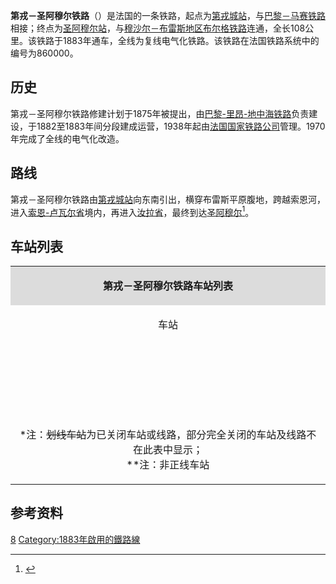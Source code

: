{{Infobox rail system-route
|collapsed=no
|box_width=
|rail_name=第戎－圣阿穆尔铁路<br>{{lang|fr|Ligne de Dijon-Ville à Saint-Amour}}
|banner_color=
|sec_banner_color=
|logo_filename={{法国交通标志/铁路|860000}}
|image_width=
|logo_bgcolor=
|logo_note=
|image =Ligne Dijon - Saint-Amour.svg
|imagesize=
|caption=第戎－圣阿穆尔铁路路线图
|system_map=
|mapimage_width=
|map_bgcolor=
|locale={{FRA}}
|service_type=客货共用
|start=[[第戎城站|第戎城站]]、[[圣阿穆尔站|圣阿穆尔站]]
|begin_operation=
|end_operation=
|operation_note=
|system_length=108km
|length_in_operation=108km
|total_length=
|status=
|line_title=线路
|lines=[[复线铁路|复线铁路]]
|stations=
|route_title=线路
|main_route=
|secondary_route=
|branch_route=
|standard=
|main_stations=[[第戎城站|第戎城站]]、[[圣阿穆尔站|圣阿穆尔站]]
|ridership=
|fleet_size=
|max_speed= 
|track_gauge=
|distance_between_mainlines=
|min_radius=
|max_grade=
|block_signal=
|electrified=1500 V continu
|depot=
|operator={{法国交通数据|sncf}}
|franchise=
|hq=
|key_person=
|website=
|route_map=
}}

'''第戎－圣阿穆尔铁路'''（{{lang-fr|Ligne de Dijon-Ville à Saint-Amour}}）是法国的一条铁路，起点为[[第戎城站|第戎城站]]，与[[巴黎－马赛铁路|巴黎－马赛铁路]]相接；终点为[[圣阿穆尔站|圣阿穆尔站]]，与[[穆沙尔－布雷斯地区布尔格铁路|穆沙尔－布雷斯地区布尔格铁路]]连通，全长108公里。该铁路于1883年通车，全线为复线电气化铁路。该铁路在法国铁路系统中的编号为860000。

==历史==

第戎－圣阿穆尔铁路修建计划于1875年被提出，由[[巴黎-里昂-地中海铁路|巴黎-里昂-地中海铁路]]负责建设，于1882至1883年间分段建成运营，1938年起由[[法国国家铁路公司|法国国家铁路公司]]管理。1970年完成了全线的电气化改造。

==路线==
第戎－圣阿穆尔铁路由[[第戎城站|第戎城站]]向东南引出，横穿布雷斯平原腹地，跨越索恩河，进入[[索恩-卢瓦尔省|索恩-卢瓦尔省]]境内，再进入[[汝拉省|汝拉省]]，最终到达[[圣阿穆尔|圣阿穆尔]]<ref name="geo">{{Cite web|url=https://www.geoportail.gouv.fr/carte|title=Carte|accessdate=2021-03-24|author=Géoportail|language=fr|publisher=Géoportail|archive-url=https://web.archive.org/web/20170129154129/https://www.geoportail.gouv.fr/carte/|archive-date=2017-01-29|dead-url=no}}</ref>。

==车站列表==
{{Main|{{link-fr|第戎－圣阿穆尔铁路路线图|Schéma de la ligne de Dijon-Ville à Saint-Amour}}}}
{| class="wikitable mw-collapsible " style="margin:1em auto 1em auto; font-size:smaller"
|colspan="5" align="center" style="background:#DCDCDC"|'''第戎－圣阿穆尔铁路车站列表'''
|-
!align="center" |车站
!align="center" |公里数*
!align="center" |交汇路线
!align="center" |本线停靠车种
!align="center" |可换乘交通
|-
|align="center"|{{Arret|Dijon-Ville|[[第戎城站|第戎城站]]}}
|314.208
|{{法国交通标志/铁路|830000}} [[巴黎－马赛铁路|巴黎－马赛铁路]]<small>（[[巴黎-里昂火车站|巴黎]]方向）</small>↑<br>{{法国交通标志/铁路|849000}} [[第戎－蒂耶河畔伊斯铁路|第戎－蒂耶河畔伊斯铁路]]<small>（[[蒂耶河畔伊斯站|蒂耶河畔伊斯]]方向）</small>↘<br>{{法国交通标志/铁路|850000}} [[第戎－瓦洛尔布铁路|第戎－瓦洛尔布铁路]]<small>（[[多勒城站|多勒]]方向）</small>↘<br>{{法国交通标志/铁路|830000}} [[巴黎－马赛铁路|巴黎－马赛铁路]]<small>（[[马赛圣夏勒站|马赛]]方向）</small>↙
|align="center"|{{法国交通数据|tgv}}<br>{{法国交通数据|ter|ara}}<br>{{法国交通数据|ter|bfc}} 
|{{法国交通数据|ouibus}}<br>[[弗利克斯巴士|Flixbus]]<br>{{法国交通数据|car|21}}<br>{{法国交通数据/城市公共交通|第戎}}
|-
|align="center" rowspan=2|{{Arret|Ouges|[[乌日站|乌日站]]}}
|320.023
|联络线，前往[[巴黎－马赛铁路|{{法国交通标志/铁路]]的[[里昂佩拉什站|里昂]]方向↖
|
|
|-
|323.263
|
|align="center"|{{法国交通数据|ter|bfc}} 
|
|-
|align="center"|{{Arret|Saulon|[[索隆站|索隆站]]}}
|327.528
|
|align="center"|{{法国交通数据|ter|bfc}} 
|
|-
|align="center"|{{Arret|Longecourt|[[隆日库尔站|隆日库尔站]]}}
|331.596
|
|align="center"|{{法国交通数据|ter|bfc}} 
|
|-
|align="center"|{{Arret|Aiserey|[[艾瑟雷站|艾瑟雷站]]}}
|334.736
|
|align="center"|{{法国交通数据|ter|bfc}} 
|{{法国交通数据|car|21}}
|-
|align="center"|{{Arret|Brazey-en-Plaine|[[平原布拉泽站|平原布拉泽站]]}}
|340.698
|
|align="center"|{{法国交通数据|ter|bfc}} 
|
|-
|align="center"|{{Arret|Saint-Jean-de-Losne|[[圣让德洛讷站|圣让德洛讷站]]}}
|344.980
|{{法国交通标志/铁路|851000}} [[格赖－圣让德洛讷铁路|格赖－圣让德洛讷铁路]]<small>（<s>格赖</s>方向）</small>↗
|align="center"|{{法国交通数据|ter|bfc}} 
|{{法国交通数据|car|21}}
|-
|align="center" rowspan=2|{{Arret|Chaugey|[[绍热站|绍热站]]}}
|346.579
|
|align="center"|{{法国交通数据|ter|bfc}} 
|{{法国交通数据|car|21}}
|-
|347.020
|{{法国交通标志/铁路|868000}} [[绍热－隆斯勒索涅铁路|绍热－隆斯勒索涅铁路]]<small>（<s>隆斯勒索涅</s>方向）</small>↘
|
|
|-
|align="center"|{{Arret|Pagny (Côte-d'Or)|[[帕尼站|帕尼站]]}}
|352.899
|
|align="center"|{{法国交通数据|ter|bfc}} 
|
|-
|align="center"|{{Arret|Seurre|[[瑟尔站|瑟尔站]]}}
|359.701
|{{法国交通标志/铁路|867000}} <s>[[瑟尔－索恩河畔沙隆铁路|瑟尔－索恩河畔沙隆铁路]]<small>（索恩河畔沙隆方向）</small></s>↙
|align="center"|{{法国交通数据|ter|bfc}} 
|{{法国交通数据|car|21}}
|-
|align="center"|{{Arret|<s>Navilly|纳维伊站</s>}}
|366.886
|
|
|
|-
|align="center"|{{Arret|<s>Saint-Bonnet|圣博内站</s>}}
|374.165
|
|
|
|-
|align="center"|{{Arret|Mervans|[[梅尔旺站|梅尔旺站]]}}
|382.170
|
|align="center"|{{法国交通数据|ter|bfc}} 
|
|-
|align="center"|{{Arret|<s>Saint-Germain-du-Bois - Devrouze|圣日耳曼迪布瓦-德夫鲁兹站</s>}}
|387.666
|
|
|
|-
|align="center"|{{Arret|Louhans|[[卢昂站|卢昂站]]}}
|401.692
|
|align="center"|{{法国交通数据|ter|bfc}} 
|{{法国交通数据|car|39}}<br>{{法国交通数据|car|71}}
|-
|align="center"|{{Arret|<s>Bruailles|布吕阿耶站</s>}}
|405.885
|
|
|
|-
|align="center"|{{Arret|<s>Sainte-Croix|圣克鲁瓦站</s>}}
|408.501
|
|
|
|-
|align="center"|{{Arret|<s>Dommartin-lès-Cuiseaux|多马丁莱屈索站</s>}}
|418.328
|
|
|
|-
|align="center" rowspan=2|{{Arret|Saint-Amour|[[圣阿穆尔站|圣阿穆尔站]]}}
|424.582
|{{法国交通标志/铁路|880000}} [[穆沙尔－布雷斯地区布尔格铁路|穆沙尔－布雷斯地区布尔格铁路]]<small>（[[隆斯勒索涅站|隆斯勒索涅]]方向）</small>↗
|
|
|-
|<nowiki>**</nowiki>
|{{法国交通标志/铁路|880000}} [[穆沙尔－布雷斯地区布尔格铁路|穆沙尔－布雷斯地区布尔格铁路]]<small>（[[布雷斯地区布尔格站|布雷斯地区布尔格]]方向）</small>↓
|align="center"|{{法国交通数据|ter|bfc}} 
|{{法国交通数据|car|01}}
|-
|colspan=5|<nowiki>*</nowiki>注：<s>划线车站</s>为已关闭车站或线路，部分完全关闭的车站及线路不在此表中显示；<br><nowiki>**</nowiki>注：非正线车站
|}

==参考资料==
{{Reflist}}
[[Category:法國鐵路線|8]]
[[Category:1883年啟用的鐵路線|Category:1883年啟用的鐵路線]]